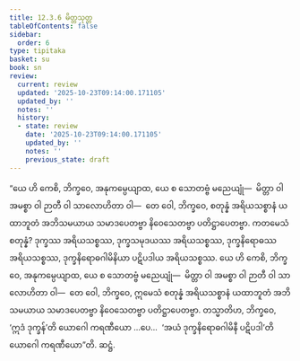 ```yaml
---
title: 12.3.6 မိတ္တသုတ္တ
tableOfContents: false
sidebar:
  order: 6
type: tipitaka
basket: su
book: sn
review:
  current: review
  updated: '2025-10-23T09:14:00.171105'
  updated_by: ''
  notes: ''
  history:
  - state: review
    date: '2025-10-23T09:14:00.171105'
    updated_by: ''
    notes: ''
    previous_state: draft
---
```



<ReviewStatus review={frontmatter.review} showDetails={true} />

<HypothesisAnnotation frontmatter={frontmatter} />

<DynamicBreadcrumb />

<Division number="1096" book="sn" e="ch" v="18" p="443">

<Paragraph number="2288" book="sn">
“ယေ ဟိ ကေစိ, ဘိက္ခဝေ, အနုကမ္ပေယျာထ, ယေ စ သောတဗ္ဗံ မညေယျုံ—  မိတ္တာ ဝါ အမစ္စာ ဝါ ဉာတီ ဝါ သာလောဟိတာ ဝါ—  တေ ဝေါ, ဘိက္ခဝေ, စတုန္နံ အရိယသစ္စာနံ ယထာဘူတံ အဘိသမယာယ သမာဒပေတဗ္ဗာ နိဝေသေတဗ္ဗာ ပတိဋ္ဌာပေတဗ္ဗာ.
</Paragraph>

<Paragraph number="2289" book="sn">
ကတမေသံ စတုန္နံ? ဒုက္ခဿ အရိယသစ္စဿ, ဒုက္ခသမုဒယဿ အရိယသစ္စဿ, ဒုက္ခနိရောဓဿ အရိယသစ္စဿ, ဒုက္ခနိရောဓဂါမိနိယာ ပဋိပဒါယ အရိယသစ္စဿ. ယေ ဟိ ကေစိ, ဘိက္ခဝေ, အနုကမ္ပေယျာထ, ယေ စ သောတဗ္ဗံ မညေယျုံ—  မိတ္တာ ဝါ အမစ္စာ ဝါ ဉာတီ ဝါ သာလောဟိတာ ဝါ—  တေ ဝေါ, ဘိက္ခဝေ, ဣမေသံ စတုန္နံ အရိယသစ္စာနံ ယထာဘူတံ အဘိသမယာယ သမာဒပေတဗ္ဗာ နိဝေသေတဗ္ဗာ ပတိဋ္ဌာပေတဗ္ဗာ.
</Paragraph>

<Paragraph number="2290" book="sn">
တသ္မာတိဟ, ဘိက္ခဝေ, ‘ဣဒံ ဒုက္ခန်’တိ ယောဂေါ ကရဏီယော …ပေ…  ‘အယံ ဒုက္ခနိရောဓဂါမိနီ ပဋိပဒါ’တိ ယောဂေါ ကရဏီယော”တိ.

</Paragraph>
</Division>

<Paragraph number="2291" type="center" book="sn">
ဆဋ္ဌံ.
</Paragraph>